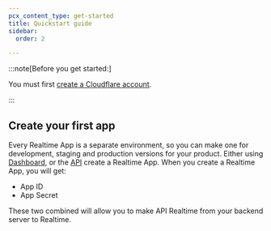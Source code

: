 ```yaml
---
pcx_content_type: get-started
title: Quickstart guide
sidebar:
  order: 2

---
```


:::note[Before you get started:]


You must first [create a Cloudflare account](/fundamentals/setup/account/create-account/).


:::

## Create your first app

Every Realtime App is a separate environment, so you can make one for development, staging and production versions for your product.
Either using [Dashboard](https://dash.cloudflare.com/?to=/:account/calls), or the [API](/api/resources/calls/subresources/sfu/methods/create/) create a Realtime App. When you create a Realtime App, you will get:

* App ID
* App Secret

These two combined will allow you to make API Realtime from your backend server to Realtime.
